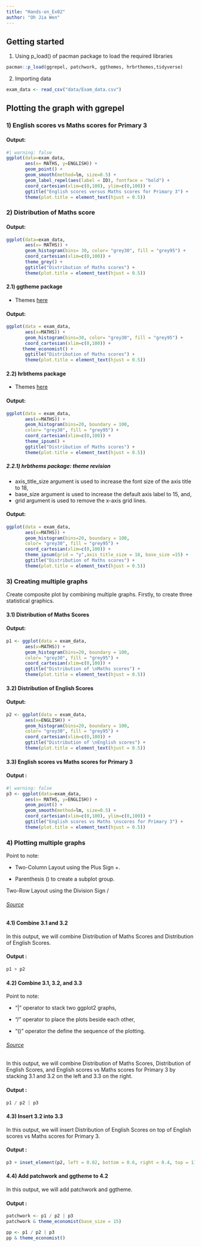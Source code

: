 ```yaml
---
title: "Hands-on_Ex02"
author: "Oh Jia Wen"
---
```


## Getting started

1.  Using p_load() of pacman package to load the required libraries

```r
pacman::p_load(ggrepel, patchwork, ggthemes, hrbrthemes,tidyverse) 
```

2.  Importing data

```r
exam_data <- read_csv("data/Exam_data.csv")
```

## Plotting the graph with **ggrepel**

### 1) English scores vs Maths scores for Primary 3

#### Output:

```r
#| warning: false
ggplot(data=exam_data, 
       aes(x= MATHS, y=ENGLISH)) +
       geom_point() +
       geom_smooth(method=lm, size=0.5) +  
       geom_label_repel(aes(label = ID), fontface = "bold") +
       coord_cartesian(xlim=c(0,100), ylim=c(0,100)) +
       ggtitle("English scores versus Maths scores for Primary 3") +
       theme(plot.title = element_text(hjust = 0.5))
```

### 2) Distribution of Maths score

#### Output:

```r
ggplot(data=exam_data, 
       aes(x= MATHS)) +
       geom_histogram(bins= 30, color= "grey30", fill = "grey95") +
       coord_cartesian(xlim=c(0,100)) +
       theme_grey() + 
       ggtitle("Distribution of Maths scores") +
       theme(plot.title = element_text(hjust = 0.5))
```

#### 2.1) ggtheme package

-   Themes [here](https://yutannihilation.github.io/allYourFigureAreBelongToUs/ggthemes/)

#### Output:

```r
ggplot(data = exam_data, 
       aes(x=MATHS)) + 
       geom_histogram(bins=30, color= "grey30", fill = "grey95") +
       coord_cartesian(xlim=c(0,100)) +
      theme_economist() +
       ggtitle("Distribution of Maths scores") +
       theme(plot.title = element_text(hjust = 0.5))
```

#### 2.2) hrbthems package

-   Themes [here](https://cinc.rud.is/web/packages/hrbrthemes/)

#### Output:

```r
ggplot(data = exam_data, 
       aes(x=MATHS)) + 
       geom_histogram(bins=20, boundary = 100,  
       color= "grey30", fill = "grey95") +
       coord_cartesian(xlim=c(0,100)) +
       theme_ipsum() +
       ggtitle("Distribution of Maths scores") +
       theme(plot.title = element_text(hjust = 0.5))
```

##### 2.2.1) hrbthems package: theme revision

-   axis_title_size argument is used to increase the font size of the axis title to 18,
-   base_size argument is used to increase the default axis label to 15, and,
-   grid argument is used to remove the x-axis grid lines.

#### Output:

```r
ggplot(data = exam_data, 
       aes(x=MATHS)) + 
       geom_histogram(bins=20, boundary = 100,  
       color= "grey30", fill = "grey95") +
       coord_cartesian(xlim=c(0,100)) +
       theme_ipsum(grid = "y",axis_title_size = 18, base_size =15) +
       ggtitle("Distribution of Maths scores") +
       theme(plot.title = element_text(hjust = 0.5))
```

### 3) Creating multiple graphs

Create composite plot by combining multiple graphs. Firstly, to create three statistical graphics.

#### 3.1) Distribution of Maths Scores

#### Output:

```r
p1 <- ggplot(data = exam_data, 
       aes(x=MATHS)) + 
       geom_histogram(bins=20, boundary = 100,  
       color= "grey30", fill = "grey95") +
       coord_cartesian(xlim=c(0,100)) +
       ggtitle("Distribution of \nMaths scores") +
       theme(plot.title = element_text(hjust = 0.5))
```

#### 3.2) Distribution of English Scores

#### Output:

```r
p2 <- ggplot(data = exam_data, 
       aes(x=ENGLISH)) + 
       geom_histogram(bins=20, boundary = 100,  
       color= "grey30", fill = "grey95") +
       coord_cartesian(xlim=c(0,100)) +
       ggtitle("Distribution of \nEnglish scores") +
       theme(plot.title = element_text(hjust = 0.5))
```

#### 3.3) English scores vs Maths scores for Primary 3

#### Output :

```r
#| warning: false
p3 <- ggplot(data=exam_data, 
       aes(x= MATHS, y=ENGLISH)) +
       geom_point() +
       geom_smooth(method=lm, size=0.5) +  
       coord_cartesian(xlim=c(0,100), ylim=c(0,100)) +
       ggtitle("English scores vs Maths \nscores for Primary 3") +
       theme(plot.title = element_text(hjust = 0.5))
```

### 4) Plotting multiple graphs

Point to note:

-   Two-Column Layout using the Plus Sign +.

-   Parenthesis () to create a subplot group.

Two-Row Layout using the Division Sign /

###### [Source](https://r4va.netlify.app/chap02.html)

#### 4.1) Combine 3.1 and 3.2

In this output, we will combine Distribution of Maths Scores and Distribution of English Scores.

#### Output :

```r
p1 + p2
```

#### 4.2) Combine 3.1, 3.2, and 3.3

Point to note:

-   "|" operator to stack two ggplot2 graphs,

-   "/" operator to place the plots beside each other,

-   "()" operator the define the sequence of the plotting.

###### [Source](https://r4va.netlify.app/chap02.html)

In this output, we will combine Distribution of Maths Scores, Distribution of English Scores, and English scores vs Maths scores for Primary 3 by stacking 3.1 and 3.2 on the left and 3.3 on the right.

#### Output :

```r
p1 / p2 | p3
```

#### 4.3) Insert 3.2 into 3.3
In this output, we will insert Distribution of English Scores on top of English scores vs Maths scores for Primary 3.

#### Output :

```r
p3 + inset_element(p2, left = 0.02, bottom = 0.6, right = 0.4, top = 1)
```

#### 4.4) Add patchwork and ggtheme to 4.2
In this output, we will add patchwork and ggtheme. 

#### Output :

```r
patchwork <- p1 / p2 | p3
patchwork & theme_economist(base_size = 15) 
```
```r
pp <- p1 / p2 | p3 
pp & theme_economist()
```
